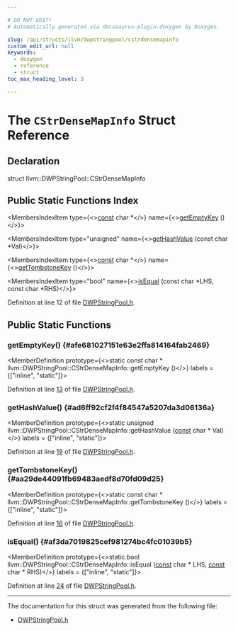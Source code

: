 ```yaml
---

# DO NOT EDIT!
# Automatically generated via docusaurus-plugin-doxygen by Doxygen.

slug: /api/structs/llvm/dwpstringpool/cstrdensemapinfo
custom_edit_url: null
keywords:
  - doxygen
  - reference
  - struct
toc_max_heading_level: 3

---
```





# The `CStrDenseMapInfo` Struct Reference

<DoxygenPage pluginConfig={pluginConfig}>



## Declaration

<CodeBlock>struct llvm::DWPStringPool::CStrDenseMapInfo</CodeBlock>

## Public Static Functions Index

<MembersIndex>

<MembersIndexItem
  type={<><a href="/docs/api/files/lib/lib/target/lib/target/aarch64/aarch64promoteconstant-cpp/#a90f8350fecae261c25be85d38b451bff">const</a> char &#42;</>}
  name={<><a href="#afe681027151e63e2ffa814164fab2469">getEmptyKey</a> ()</>}>
</MembersIndexItem>

<MembersIndexItem
  type="unsigned"
  name={<><a href="#ad6ff92cf2f4f84547a5207da3d06136a">getHashValue</a> (const char &#42;Val)</>}>
</MembersIndexItem>

<MembersIndexItem
  type={<><a href="/docs/api/files/lib/lib/target/lib/target/aarch64/aarch64promoteconstant-cpp/#a90f8350fecae261c25be85d38b451bff">const</a> char &#42;</>}
  name={<><a href="#aa29de44091fb69483aedf8d70fd09d25">getTombstoneKey</a> ()</>}>
</MembersIndexItem>

<MembersIndexItem
  type="bool"
  name={<><a href="#af3da7019825cef981274bc4fc01039b5">isEqual</a> (const char &#42;LHS, const char &#42;RHS)</>}>
</MembersIndexItem>

</MembersIndex>


Definition at line 12 of file <a href="/docs/api/files/include/include/llvm/include/llvm/dwp/dwpstringpool-h">DWPStringPool.h</a>.

<SectionDefinition>

## Public Static Functions

### getEmptyKey() {#afe681027151e63e2ffa814164fab2469}

<MemberDefinition
  prototype={<>static const char &#42; llvm::DWPStringPool::CStrDenseMapInfo::getEmptyKey ()</>}
  labels = {["inline", "static"]}>

Definition at line <a href="/docs/api/files/include/include/llvm/include/llvm/dwp/dwpstringpool-h/#l00013">13</a> of file <a href="/docs/api/files/include/include/llvm/include/llvm/dwp/dwpstringpool-h">DWPStringPool.h</a>.
</MemberDefinition>

### getHashValue() {#ad6ff92cf2f4f84547a5207da3d06136a}

<MemberDefinition
  prototype={<>static unsigned llvm::DWPStringPool::CStrDenseMapInfo::getHashValue (<a href="/docs/api/files/lib/lib/target/lib/target/aarch64/aarch64promoteconstant-cpp/#a90f8350fecae261c25be85d38b451bff">const</a> char &#42; Val)</>}
  labels = {["inline", "static"]}>

Definition at line <a href="/docs/api/files/include/include/llvm/include/llvm/dwp/dwpstringpool-h/#l00019">19</a> of file <a href="/docs/api/files/include/include/llvm/include/llvm/dwp/dwpstringpool-h">DWPStringPool.h</a>.
</MemberDefinition>

### getTombstoneKey() {#aa29de44091fb69483aedf8d70fd09d25}

<MemberDefinition
  prototype={<>static const char &#42; llvm::DWPStringPool::CStrDenseMapInfo::getTombstoneKey ()</>}
  labels = {["inline", "static"]}>

Definition at line <a href="/docs/api/files/include/include/llvm/include/llvm/dwp/dwpstringpool-h/#l00016">16</a> of file <a href="/docs/api/files/include/include/llvm/include/llvm/dwp/dwpstringpool-h">DWPStringPool.h</a>.
</MemberDefinition>

### isEqual() {#af3da7019825cef981274bc4fc01039b5}

<MemberDefinition
  prototype={<>static bool llvm::DWPStringPool::CStrDenseMapInfo::isEqual (<a href="/docs/api/files/lib/lib/target/lib/target/aarch64/aarch64promoteconstant-cpp/#a90f8350fecae261c25be85d38b451bff">const</a> char &#42; LHS, <a href="/docs/api/files/lib/lib/target/lib/target/aarch64/aarch64promoteconstant-cpp/#a90f8350fecae261c25be85d38b451bff">const</a> char &#42; RHS)</>}
  labels = {["inline", "static"]}>

Definition at line <a href="/docs/api/files/include/include/llvm/include/llvm/dwp/dwpstringpool-h/#l00024">24</a> of file <a href="/docs/api/files/include/include/llvm/include/llvm/dwp/dwpstringpool-h">DWPStringPool.h</a>.
</MemberDefinition>

</SectionDefinition>

<hr/>

The documentation for this struct was generated from the following file:

<ul>
<li><a href="/docs/api/files/include/include/llvm/include/llvm/dwp/dwpstringpool-h">DWPStringPool.h</a></li>
</ul>

</DoxygenPage>
